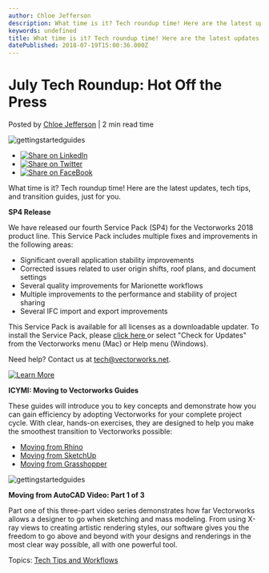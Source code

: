 ```yaml
---
author: Chloe Jefferson
description: What time is it? Tech roundup time! Here are the latest updates, tech tips, and transition guides, just for you. 
keywords: undefined
title: What time is it? Tech roundup time! Here are the latest updates, tech tips, and transition guides, just for you.  
datePublished: 2018-07-19T15:00:36.000Z
---
```

  

# July Tech Roundup: Hot Off the Press

 Posted by [Chloe Jefferson](https://blog.vectorworks.net/author/chloe-jefferson) | 2 min read time 

![gettingstartedguides](https://blog.vectorworks.net/hubfs/gettingstartedguides.jpg) 

* [![Share on LinkedIn](https://2659751.fs1.hubspotusercontent-na1.net/hubfs/2659751/michaelDemo/share-LI.png)](http://www.linkedin.com/shareArticle?mini=true&url=https%3A%2F%2Fblog.vectorworks.net%2Fjuly-tech-roundup-hot-off-the-press)
* [![Share on Twitter](https://2659751.fs1.hubspotusercontent-na1.net/hubfs/2659751/michaelDemo/share-TW.png)](https://www.twitter.com/share?text=July%20Tech%20Roundup:%20Hot%20Off%20the%20Press&url=https%3A%2F%2Fblog.vectorworks.net%2Fjuly-tech-roundup-hot-off-the-press&via=PMGTweets)
* [![Share on FaceBook](https://2659751.fs1.hubspotusercontent-na1.net/hubfs/2659751/michaelDemo/share-FB.png)](https://www.facebook.com/sharer/sharer.php?u=https%3A%2F%2Fblog.vectorworks.net%2Fjuly-tech-roundup-hot-off-the-press)

What time is it? Tech roundup time! Here are the latest updates, tech tips, and transition guides, just for you. 

**SP4 Release**

We have released our fourth Service Pack (SP4) for the Vectorworks 2018 product line. This Service Pack includes multiple fixes and improvements in the following areas: 

* Significant overall application stability improvements
* Corrected issues related to user origin shifts, roof plans, and document settings
* Several quality improvements for Marionette workflows
* Multiple improvements to the performance and stability of project sharing
* Several IFC import and export improvements

This Service Pack is available for all licenses as a downloadable updater. To install the Service Pack, please [click here ](http://www.vectorworks.net/support/downloads/product-updates?utm%5Fcampaign=blog&utm%5Fsource=intext&utm%5Fmedium=planetvectorworks&utm%5Fcontent=techroundup0718)or select "Check for Updates" from the Vectorworks menu (Mac) or Help menu (Windows).

Need help? Contact us at [tech@vectorworks.net](../../../net/vectorworks/blog/index.html).

[![Learn More](https://no-cache.hubspot.com/cta/default/3018241/b153b9f8-6f9d-4755-9e2b-f7024428b9cc.png)](https://cta-redirect.hubspot.com/cta/redirect/3018241/b153b9f8-6f9d-4755-9e2b-f7024428b9cc) 

**ICYMI: Moving to Vectorworks Guides**

These guides will introduce you to key concepts and demonstrate how you can gain efficiency by adopting Vectorworks for your complete project cycle. With clear, hands-on exercises, they are designed to help you make the smoothest transition to Vectorworks possible: 

* [Moving from Rhino](http://www.vectorworks.net/training/2018/getting-started-guides/transitioning-to-vectorworks/moving-from-rhino?utm%5Fcampaign=blog&utm%5Fsource=intext&utm%5Fmedium=planetvectorworks&utm%5Fcontent=techroundup0718)
* [Moving from SketchUp](http://www.vectorworks.net/training/2018/getting-started-guides/transitioning-to-vectorworks/moving-from-sketchup?utm%5Fcampaign=blog&utm%5Fsource=intext&utm%5Fmedium=planetvectorworks&utm%5Fcontent=techroundup0718)
* [Moving from Grasshopper](http://www.vectorworks.net/training/2018/getting-started-guides/transitioning-to-vectorworks/moving-from-grasshopper?utm%5Fcampaign=blog&utm%5Fsource=intext&utm%5Fmedium=planetvectorworks&utm%5Fcontent=techroundup0718)

![gettingstartedguides](https://blog.vectorworks.net/hs-fs/hubfs/gettingstartedguides.jpg?width=1100&name=gettingstartedguides.jpg)

**Moving from AutoCAD Video: Part 1 of 3**

Part one of this three-part video series demonstrates how far Vectorworks allows a designer to go when sketching and mass modeling. From using X-ray views to creating artistic rendering styles, our software gives you the freedom to go above and beyond with your designs and renderings in the most clear way possible, all with one powerful tool.

 Topics: [Tech Tips and Workflows](https://blog.vectorworks.net/topic/tech-tips-and-workflows) 

  